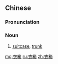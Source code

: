 ==Chinese==
{{zh-forms}}

===Pronunciation===
{{zh-pron
|m=yīxiāng
|c=ji1 soeng1
|cat=n
}}

===Noun===
{{zh-noun}}

# [[suitcase]], [[trunk]]

[[mg:衣箱]]
[[ru:衣箱]]
[[zh:衣箱]]